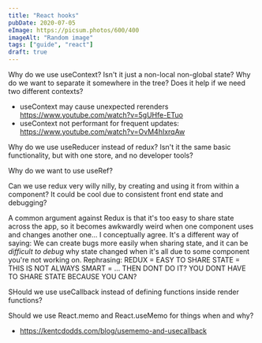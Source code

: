 ```yaml
---
title: "React hooks"
pubDate: 2020-07-05
eImage: https://picsum.photos/600/400
imageAlt: "Random image"
tags: ["guide", "react"]
draft: true
---
```


Why do we use useContext? Isn't it just a non-local non-global state? Why do we want to separate it somewhere in the tree? Does it help if we need two different contexts?

- useContext may cause unexpected rerenders https://www.youtube.com/watch?v=5gUHfe-ETuo
- useContext not performant for frequent updates: https://www.youtube.com/watch?v=OvM4hIxrqAw

Why do we use useReducer instead of redux? Isn't it the same basic functionality, but with one store, and no developer tools?

Why do we want to use useRef?

Can we use redux very willy nilly, by creating and using it from within a component? It could be cool due to consistent front end state and debugging?

A common argument against Redux is that it's too easy to share state across the app, so it becomes awkwardly weird when one component uses and changes another one... I conceptually agree. It's a different way of saying: We can create bugs more easily when sharing state, and it can be _difficult to debug_ why state changed when it's all due to some component you're not working on. Rephrasing: REDUX = EASY TO SHARE STATE = THIS IS NOT ALWAYS SMART = ... THEN DONT DO IT? YOU DONT HAVE TO SHARE STATE BECAUSE YOU CAN?

SHould we use useCallback instead of defining functions inside render functions?

Should we use React.memo and React.useMemo for things when and why?

- https://kentcdodds.com/blog/usememo-and-usecallback
